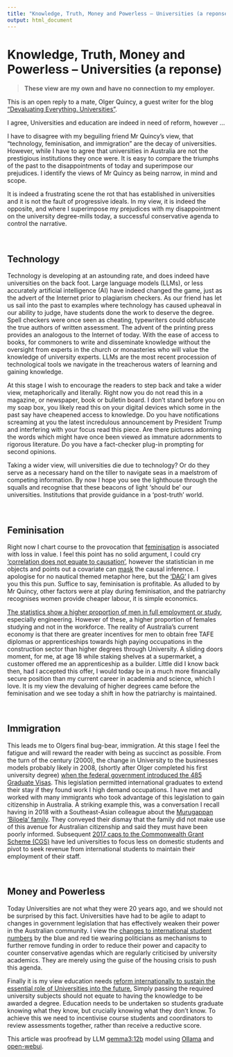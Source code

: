 ```yaml
---
title: "Knowledge, Truth, Money and Powerless – Universities (a reponse)"
output: html_document
---
```


# Knowledge, Truth, Money and Powerless – Universities (a reponse)  

 > **These view are my own and have no connection to my employer.**  
 

This is an open reply to a mate, Olger Quincy, a guest writer for the blog 
[“Devaluating Everything. Universities”](https://www.fresheconomicthinking.com/p/devaluating-everything-universities). 

I agree, Universities and education are indeed in need of reform, however ...  

I have to disagree with my beguiling friend Mr Quincy's view, that 
“technology, feminisation, and immigration” are the decay of universities. 
However, while I have to agree that universities in Australia are not the 
prestigious institutions they once were. 
It is easy to compare the triumphs of the past to the disappointments of today 
and superimpose our prejudices. 
I identify the views of Mr Quincy as being narrow, in mind and scope.  

It is indeed a frustrating scene the rot that has established in universities 
and it is not the fault of progressive ideals. 
In my view, it is indeed the opposite, and where I superimpose my prejudices 
with my disappointment on the university degree-mills today, a successful 
conservative agenda to control the narrative.  

<br>  

## Technology

Technology is developing at an astounding rate, and does indeed have 
universities on the back foot. Large language models (LLMs), or less accurately 
artificial intelligence (AI) have indeed changed the game, just as the advert of
the Internet prior to plagiarism checkers. 
As our friend has let us sail into the past to examples where technology has 
caused upheaval in our ability to judge, have students done the work to deserve 
the degree. 
Spell checkers were once seen as cheating, typewriters could obfuscate the true 
authors of written assessment. 
The advent of the printing press provides an analogous to the Internet of today. 
With the ease of access to books, for commoners to write and disseminate knowledge
without the oversight from experts in the church or monasteries who will value the 
knowledge of university experts. 
LLMs are the most recent procession of technological tools we navigate in the 
treacherous waters of learning and gaining knowledge.  

At this stage I wish to encourage the readers to step back and take a wider view, 
metaphorically and literally. 
Right now you do not read this in a magazine, or newspaper, book or bulletin 
board. 
I don’t stand before you on my soap box, you likely read this on your digital 
devices which some in the past say have cheapened access to knowledge. 
Do you have notifications screaming at you the latest incredulous announcement 
by President Trump and interfering with your focus read this piece. 
Are there pictures adorning the words which might have once been viewed as 
immature adornments to rigorous literature. 
Do you have a fact-checker plug-in prompting for second opinions.  

Taking a wider view, will universities die due to technology? 
Or do they serve as a necessary hand on the tiller to navigate seas in a 
maelstrom of competing information. By now I hope you see the lighthouse through 
the squalls and recognise that these beacons of light ‘should be’ our universities. 
Institutions that provide guidance in a ‘post-truth’ world.  

<br>  

## Feminisation  

Right now I chart course to the provocation that 
[feminisation](https://en.wikipedia.org/wiki/Feminization_(sociology)) is associated with 
loss in value. 
I feel this point has no solid argument, I could cry 
[‘correlation does not equate to causation’](https://www.tylervigen.com/spurious-correlations), 
however the statistician in me objects and points out a covariate can 
[mask](https://www.sciencedirect.com/science/article/pii/S0042698915002497) the 
causal inference. I apologise for no nautical themed metaphor here, but the 
[‘DAG’](https://en.wikipedia.org/wiki/Directed_acyclic_graph) I am gives you 
this this pun. Suffice to say, feminisation is profitable. 
As alluded to by Mr Quincy, other factors were at play during feminisation, and 
the patriarchy recognises women provide cheaper labour, it is simple economics.  

[The statistics show a higher proportion of men in full employment or study](https://www.abs.gov.au/statistics/people/education/education-and-work-australia/latest-release#engagement-in-work-and-or-study), 
especially engineering.
However of these, a higher proportion of females studying and not in the workforce.
The reality of Australia's current economy is that there are greater incentives 
for men to obtain free TAFE diplomas or apprenticeships towards high paying 
occupations in the construction sector than higher degrees through University. 
A sliding doors moment, for me, at age 18 while staking shelves at a 
supermarket, a customer offered me an apprenticeship as a builder. 
Little did I know back then, had I accepted this offer, I would today be in a much 
more financially secure position than my current career in academia and science,
which I love.
It is my view the devaluing of higher degrees came before the feminisation and we
see today a shift in how the patriarchy is maintained.  

<br>  

## Immigration  

This leads me to Olgers final bug-bear, immigration. 
At this stage I feel the fatigue and will reward the reader with being as 
succinct as possible. 
From the turn of the century (2000), the change in University to the businesses 
models probably likely in 2008, (shortly after Olger completed his first 
university degree) 
[when the federal government introduced the 485 Graduate Visas](https://www.legislation.gov.au/F2022L00845/latest/text). 
This legislation permitted international graduates to extend their stay if they 
found work I high demand occupations.
I have met and worked with many immigrants who took advantage of this legislation
to gain citizenship in Australia. 
A striking example this, was a conversation I recall having in 2018 with a 
Southeast-Asian colleague about the [Murugappan 'Biloela' family](https://en.wikipedia.org/wiki/Murugappan_family_asylum_claims).
They conveyed their dismay that the family did not make use of this avenue for 
Australian citizenship and said they must have been poorly informed.
Subsequent [2017 caps to the Commonwealth Grant Scheme (CGS)](https://universitiesaustralia.edu.au/policy-submissions/teaching-learning-funding/how-universities-are-funded/)
have led universities to focus less on domestic students and pivot to seek revenue 
from international students to maintain their employment of their staff.  

<br>  

## Money and Powerless  

Today Universities are not what they were 20 years ago, and we should not be
surprised by this fact. 
Universities have had to be agile to adapt to changes in government legislation
that has effectively weaken their power in the Australian community.
I view the [changes to international student numbers](https://www.abc.net.au/news/2025-01-04/international-education-year-of-uncertainty-foreign-students/104765238) 
by the blue and red tie wearing politicians as mechanisms to further remove funding 
in order to reduce their power and capacity to counter conservative agendas which 
are regularly criticised by university academics.
They are merely using the guise of the housing crisis to push this agenda.

Finally it is my view education needs [reform internationally to sustain the essential
role of Universities into the future.](https://theconversation.com/we-need-to-change-the-way-universities-assess-students-starting-with-these-3-things-203048) 
Simply passing the required university subjects should not equate to having the 
knowledge to be awarded a degree.
Education needs to be undertaken so students graduate knowing what they know, but
crucially knowing what they don't know.
To achieve this we need to incentivise course students and coordinators to review 
assessments together, rather than receive a reductive score.  

This article was proofread by LLM [gemma3:12b](https://ollama.com/library/gemma3:12b) 
model using [Ollama](https://ollama.com/) and [open-webui](https://openwebui.com/).
